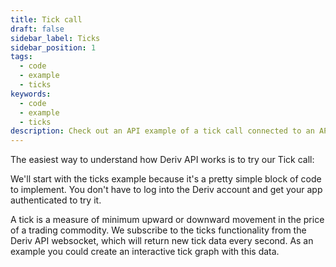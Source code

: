 ```yaml
---
title: Tick call
draft: false
sidebar_label: Ticks
sidebar_position: 1
tags:
  - code
  - example
  - ticks
keywords:
  - code
  - example
  - ticks
description: Check out an API example of a tick call connected to an API WebSocket. Start building your trading app today!
---
```



The easiest way to understand how Deriv API works is to try our Tick call:

<SandboxIframe sandbox={sandboxes.ticks} />

We'll start with the ticks example because it's a pretty simple block of code to implement. You don't have to log into the Deriv account and get your app authenticated to try it.

A tick is a measure of minimum upward or downward movement in the price of a trading commodity. We subscribe to the ticks functionality from the Deriv API websocket, which will return new tick data every second. As an example you could create an interactive tick graph with this data.
